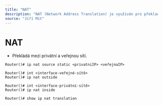```yaml
---
title: "NAT"
description: "NAT (Network Address Translation) je využíván pro překlad IP adres mezi privátními a veřejnými adresami."
source: "Jíří Mít"
---
```


# NAT
- Překládá mezi privátní a veřejnou sítí.

```cli title="Statický překlad"
Router()# ip nat source static <privatniIP> <veřejnaIP>
```

```cli title="Nastavení outside/inside"
Router()# int <interface-veřejné-sítě>
Router()# ip nat outside

Router()# int <interface-privátní-sítě>
Router()# ip nat inside
```

```cli title="Zobrazí tabulku nat záznamů"
Router()# show ip nat translation
```